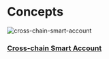 # Concepts

![cross-chain-smart-account](/cross-chain-smart-account.png)

### [Cross-chain Smart Account](/concepts/cross-chain-smart-account)
